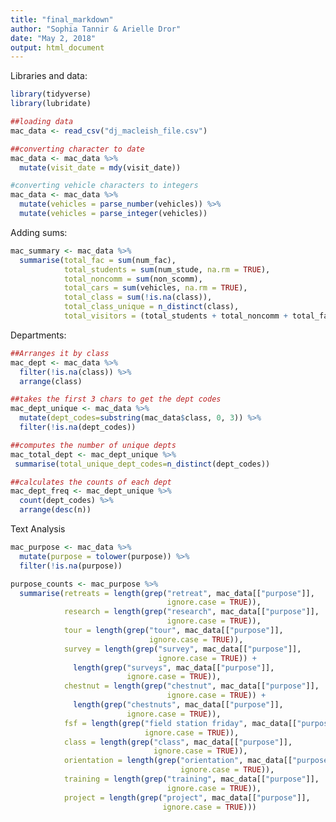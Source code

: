 ```yaml
---
title: "final_markdown"
author: "Sophia Tannir & Arielle Dror"
date: "May 2, 2018"
output: html_document
---
```

Libraries and data:
```r
library(tidyverse)
library(lubridate)

##loading data
mac_data <- read_csv("dj_macleish_file.csv")

##converting character to date
mac_data <- mac_data %>%
  mutate(visit_date = mdy(visit_date))

#converting vehicle characters to integers
mac_data <- mac_data %>%
  mutate(vehicles = parse_number(vehicles)) %>%
  mutate(vehicles = parse_integer(vehicles))
```

Adding sums:
```r
mac_summary <- mac_data %>%
  summarise(total_fac = sum(num_fac),
            total_students = sum(num_stude, na.rm = TRUE),
            total_noncomm = sum(non_scomm),
            total_cars = sum(vehicles, na.rm = TRUE),
            total_class = sum(!is.na(class)),
            total_class_unique = n_distinct(class),
            total_visitors = (total_students + total_noncomm + total_fac))
```

Departments:

```r
##Arranges it by class
mac_dept <- mac_data %>%
  filter(!is.na(class)) %>%
  arrange(class)

##takes the first 3 chars to get the dept codes
mac_dept_unique <- mac_data %>%
  mutate(dept_codes=substring(mac_data$class, 0, 3)) %>%
  filter(!is.na(dept_codes))

##computes the number of unique depts
mac_total_dept <- mac_dept_unique %>%
 summarise(total_unique_dept_codes=n_distinct(dept_codes))

##calculates the counts of each dept 
mac_dept_freq <- mac_dept_unique %>%
  count(dept_codes) %>%
  arrange(desc(n))
```

Text Analysis

```r
mac_purpose <- mac_data %>%
  mutate(purpose = tolower(purpose)) %>%
  filter(!is.na(purpose))

purpose_counts <- mac_purpose %>%
  summarise(retreats = length(grep("retreat", mac_data[["purpose"]], 
                                   ignore.case = TRUE)),
            research = length(grep("research", mac_data[["purpose"]], 
                                   ignore.case = TRUE)),
            tour = length(grep("tour", mac_data[["purpose"]], 
                               ignore.case = TRUE)),
            survey = length(grep("survey", mac_data[["purpose"]], 
                                 ignore.case = TRUE)) + 
              length(grep("surveys", mac_data[["purpose"]], 
                          ignore.case = TRUE)),
            chestnut = length(grep("chestnut", mac_data[["purpose"]],
                                   ignore.case = TRUE)) +
              length(grep("chestnuts", mac_data[["purpose"]], 
                          ignore.case = TRUE)),
            fsf = length(grep("field station friday", mac_data[["purpose"]],
                              ignore.case = TRUE)),
            class = length(grep("class", mac_data[["purpose"]], 
                                ignore.case = TRUE)),
            orientation = length(grep("orientation", mac_data[["purpose"]],
                                      ignore.case = TRUE)),
            training = length(grep("training", mac_data[["purpose"]],
                                   ignore.case = TRUE)),
            project = length(grep("project", mac_data[["purpose"]], 
                                  ignore.case = TRUE)))

```


